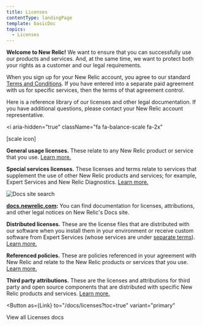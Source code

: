 ```yaml
---
title: Licenses
contentType: landingPage
template: basicDoc
topics:
  - Licenses
---
```



**Welcome to New Relic!** We want to ensure that you can successfully use our products and services. And, at the same time, we want to protect both your rights as a customer and our legal requirements.

When you sign up for your New Relic account, you agree to our standard [Terms and Conditions](https://newrelic.com/termsandconditions/terms). If you have entered into a separate paid agreement with us for specific services, then the terms of that agreement control.

Here is a reference library of our licenses and other legal documentation. If you have additional questions, please contact your New Relic account representative.

<i
  aria-hidden="true"
  className="fa fa-balance-scale fa-2x"
>
  \[scale icon]
</i>

**General usage licenses.** These relate to any New Relic product or service that you use. [Learn more.](/docs/licenses/license-information/general-usage-licenses)

<Icon
  name="user-plus"
  size="2em"
/>

**Special services licenses.** These licenses and terms relate to services that supplement the use of other New Relic products and services; for example, Expert Services and New Relic Diagnostics. [Learn more.](/docs/licenses/license-information/special-services-licenses)

![Docs site search](./images/docs-search-licenses_0.png "Docs site search")

**[docs.newrelic.com](https://docs.newrelic.com):** You can find documentation for licenses, attributions, and other legal notices on New Relic's Docs site.

<Icon
  name="file-text"
  size="2em"
/>

**Distributed licenses.** These are the license files that are distributed with our software when you install them in your environment or receive custom software from Expert Services (whose services are under [separate terms](https://newrelic.com/termsandconditions/expert-services-terms)). [Learn more.](/docs/licenses/license-information/distributed-licenses)

<Icon
  name="external-link"
  size="2em"
/>

**Referenced policies.** These are policies referenced in your agreement with New Relic and relate to the New Relic products or services that you use. [Learn more.](/docs/licenses/license-information/referenced-policies)

<Icon
  name="folder"
  size="2em"
/>

**Third party attributions.** These are the licenses and attributions for third party and open source components that are distributed with specific New Relic products and services. [Learn more.](/docs/licenses/product-or-service-licenses)

<Button
  as={Link}
  to="/docs/licenses?toc=true"
  variant="primary"
>
  View all Licenses docs
</Button>
